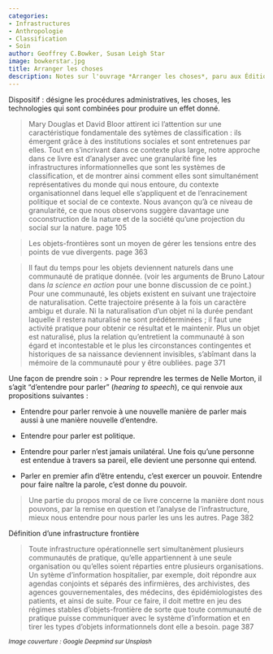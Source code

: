 ```yaml
---
categories:
- Infrastructures
- Anthropologie
- Classification
- Soin
author: Geoffrey C.Bowker, Susan Leigh Star
image: bowkerstar.jpg
title: Arranger les choses
description: Notes sur l'ouvrage *Arranger les choses*, paru aux Éditions de l’EHESS en 2023
---
```


Dispositif : désigne les procédures administratives, les choses, les technologies qui sont combinées pour produire un effet donné.

> Mary Douglas et David Bloor attirent ici l'attention sur une caractéristique fondamentale des sytèmes de classification : ils émergent grâce à des institutions sociales et sont entretenues par elles. Tout en s'incrivant dans ce contexte plus large, notre approche dans ce livre est d'analyser avec une granularité fine les infrastructures informationnelles que sont les systèmes de classification, et de montrer ainsi comment elles sont simultanément représentatives du monde qui nous entoure, du contexte organisationnel dans lequel elle s'appliquent et de l'enracinement politique et social de ce contexte. Nous avançon qu'à ce niveau de granularité, ce que nous observons suggère davantage une coconstruction de la nature et de la société qu'une projection du social sur la nature. page 105

> Les objets-frontières sont un moyen de gérer les tensions entre des points de vue divergents. page 363

> Il faut du temps pour les objets deviennent naturels dans une communauté de pratique donnée. (voir les arguments de Bruno Latour dans *la science en action* pour une bonne discussion de ce point.) Pour une communauté, les objets existent en suivant une trajectoire de naturalisation. Cette trajectoire présente à la fois un caractère ambigu et durale. Ni la naturalisation d'un objet ni la durée pendant laquelle il restera naturalisé ne sont prédéterminées ; il faut une activité pratique pour obtenir ce résultat et le maintenir. Plus un objet est naturalisé, plus la relation qu'entretient la communauté à son égard et incontestable et le plus les circonstances contingentes et historiques de sa naissance deviennent invisibles, s'abîmant dans la mémoire de la communauté pour y être oubliées. page 371

Une façon de prendre soin : \> Pour reprendre les termes de Nelle Morton, il s'agit "d'entendre pour parler" (*hearing to speech*), ce qui renvoie aux propositions suivantes :

-   Entendre pour parler renvoie à une nouvelle manière de parler mais aussi à une manière nouvelle d'entendre.

-   Entendre pour parler est politique.

-   Entendre pour parler n'est jamais unilatéral. Une fois qu'une personne est entendue à travers sa pareil, elle devient une personne qui entend.

-   Parler en premier afin d'être entendu, c'est exercer un pouvoir. Entendre pour faire naître la parole, c'est donne du pouvoir.

> Une partie du propos moral de ce livre concerne la manière dont nous pouvons, par la remise en question et l'analyse de l'infrastructure, mieux nous entendre pour nous parler les uns les autres. Page 382

Définition d'une infrastructure frontière

> Toute infrastructure opérationnelle sert simultanèment plusieurs communautés de pratique, qu'elle appartiennent à une seule organisation ou qu'elles soient réparties entre plusieurs organisations. Un sytème d'information hospitalier, par exemple, doit répondre aux agendas conjoints et séparés des infirmières, des archivistes, des agences gouvernementales, des médecins, des épidémiologistes des patients, et ainsi de suite. Pour ce faire, il doit mettre en jeu des régimes stables d'objets-frontière de sorte que toute communauté de pratique puisse communiquer avec le système d'information et en tirer les types d'objets informationnels dont elle a besoin. page 387

~*Image couverture : Google Deepmind sur Unsplash*~
